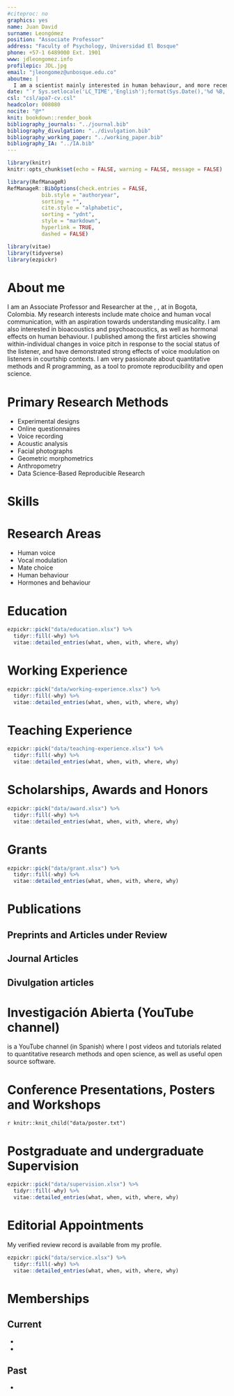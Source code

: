 ```yaml
---
#citeproc: no
graphics: yes
name: Juan David
surname: Leongómez
position: "Associate Professor"
address: "Faculty of Psychology, Universidad El Bosque"
phone: +57-1 6489000 Ext. 1901
www: jdleongomez.info
profilepic: JDL.jpg
email: "jleongomez@unbosque.edu.co"
aboutme: |
  I am a scientist mainly interested in human behaviour, and more recently quantitative methods and reproducible science.
date: "`r Sys.setlocale('LC_TIME','English');format(Sys.Date(),'%d %B, %Y')`"
csl: "csl/apa7-cv.csl"
headcolor: 008080
nocite: "@*"
knit: bookdown::render_book
bibliography_journals: "../journal.bib"
bibliography_divulgation: "../divulgation.bib"
bibliography_working_paper: "../working_paper.bib"
bibliography_IA: "../IA.bib"
---
```


```r
library(knitr)
knitr::opts_chunk$set(echo = FALSE, warning = FALSE, message = FALSE)

library(RefManageR)
RefManageR::BibOptions(check.entries = FALSE,
           bib.style = "authoryear",
           sorting = "",
           cite.style = "alphabetic",
           sorting = "ydnt",
           style = "markdown",
           hyperlink = TRUE,
           dashed = FALSE)

library(vitae)
library(tidyverse)
library(ezpickr)
```

# About me

I am an Associate Professor and Researcher at the [\textcolor{teal}{Human Behaviour Lab (LACH)}](https://sites.google.com/unbosque.edu.co/lach-es), [\textcolor{teal}{Faculty of Psychology}](https://www.uelbosque.edu.co/psicologia), at [\textcolor{teal}{Universidad El Bosque}](https://www.uelbosque.edu.co/) in Bogota, Colombia. My research interests include mate choice and human vocal communication, with an aspiration towards understanding musicality. I am also interested in bioacoustics and psychoacoustics, as well as hormonal effects on human behaviour. I published among the first articles showing within-individual changes in voice pitch in response to the social status of the listener, and have demonstrated strong effects of voice modulation on listeners in courtship contexts. I am very passionate about quantitative methods and R programming, as a tool to promote reproducibility and open science.

# Primary Research Methods

 * Experimental designs
 * Online questionnaires 
 * Voice recording
 * Acoustic analysis
 * Facial photographs
 * Geometric morphometrics
 * Anthropometry
 * Data Science-Based Reproducible Research

# Skills

\begin{cvskills}
  \cvskill
    {Data Science}
    {R (advanced: all data wrangling, analysis, plots and tables made in R)}

  \cvskill
    {Reproducible Reports}
    {Markdown/Rmarkdown}

  \cvskill
    {Quantitative Research}
    {General and Generalised Linear Models, Linear Mixed Effects Models, PCA}

  \cvskill
    {Software}
    {R, RStudio, Praat, Audacity, InkScape, Mendeley, Zotero}

  \cvskill
    {Languages}
    {English/Spanish (native)}
\end{cvskills}

# Research Areas

 * Human voice
 * Vocal modulation
 * Mate choice
 * Human behaviour
 * Hormones and behaviour

# Education

```r
ezpickr::pick("data/education.xlsx") %>%
  tidyr::fill(-why) %>%
  vitae::detailed_entries(what, when, with, where, why)
```

# Working Experience

```r
ezpickr::pick("data/working-experience.xlsx") %>%
  tidyr::fill(-why) %>%
  vitae::detailed_entries(what, when, with, where, why)
```

# Teaching Experience

```r
ezpickr::pick("data/teaching-experience.xlsx") %>%
  tidyr::fill(-why) %>%
  vitae::detailed_entries(what, when, with, where, why)
```

# Scholarships, Awards and Honors

```r
ezpickr::pick("data/award.xlsx") %>%
  tidyr::fill(-why) %>%
  vitae::detailed_entries(what, when, with, where, why)
```

# Grants

```r
ezpickr::pick("data/grant.xlsx") %>%
  tidyr::fill(-why) %>%
  vitae::detailed_entries(what, when, with, where, why)
```

# Publications

## Preprints and Articles under Review

\begingroup
\setlength{\parindent}{-0.5in}
\setlength{\leftskip}{0.5in}

::: {#refs_working_paper}
:::
\endgroup

## Journal Articles

\begingroup
\setlength{\parindent}{-0.5in}
\setlength{\leftskip}{0.5in}

::: {#refs_journals}
:::
\endgroup

## Divulgation articles

\begingroup
\setlength{\parindent}{-0.5in}
\setlength{\leftskip}{0.5in}

::: {#refs_divulgation}
:::
\endgroup

# Investigación Abierta (YouTube channel)

[\textcolor{teal}{Investigación Abierta}](https://www.youtube.com/user/juanleongomez/featured) is a YouTube channel (in Spanish) where I post videos and tutorials related to quantitative research methods and open science, as well as useful open source software.

\begingroup
\setlength{\parindent}{-0.5in}
\setlength{\leftskip}{0.5in}

::: {#refs_IA}
:::
\endgroup

# Conference Presentations,  Posters and Workshops

\begingroup
\setlength{\parindent}{-0.5in}
\setlength{\leftskip}{0.5in}

`r knitr::knit_child("data/poster.txt")`

\endgroup

# Postgraduate and undergraduate Supervision

```r
ezpickr::pick("data/supervision.xlsx") %>%
  tidyr::fill(-why) %>%
  vitae::detailed_entries(what, when, with, where, why)
```

# Editorial Appointments

My verified review record is available from my [\textcolor{teal}{Publons}](https://publons.com/researcher/1333339/juan-david-leongomez/) profile. 

```r
ezpickr::pick("data/service.xlsx") %>%
  tidyr::fill(-why) %>%
  vitae::detailed_entries(what, when, with, where, why)
```

# Memberships

## Current

  * [\textcolor{teal}{International Society for Human Ethology (ISHE)}](https://ishe.org/)
  * [\textcolor{teal}{Association for Psychological Science (APS)}](https://www.psychologicalscience.org/)
  
## Past

  * [\textcolor{teal}{European Human Behaviour and Evolution Association (EHBEA)}](https://www.cambridge.org/core/membership/ehbea)

<!-- *`r Sys.Date()`* -->
